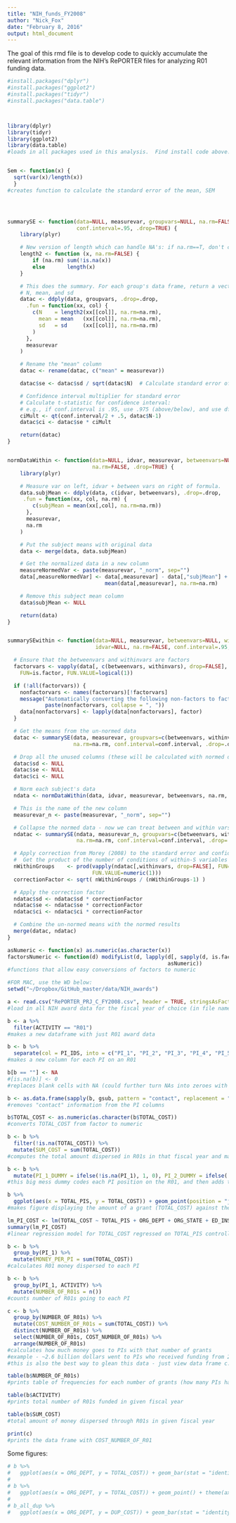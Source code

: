 ```yaml
---
title: "NIH_funds_FY2008"
author: "Nick_Fox"
date: "February 8, 2016"
output: html_document
---
```


The goal of this rmd file is to develop code to quickly accumulate the relevant information from the NIH's RePORTER files for analyzing R01 funding data.

```r
#install.packages("dplyr")
#install.packages("ggplot2")
#install.packages("tidyr")
#install.packages("data.table")



library(dplyr)
library(tidyr)
library(ggplot2)
library(data.table)
#loads in all packages used in this analysis.  Find install code above.


Sem <- function(x) {
  sqrt(var(x)/length(x))
  }
#creates function to calculate the standard error of the mean, SEM




summarySE <- function(data=NULL, measurevar, groupvars=NULL, na.rm=FALSE,
                      conf.interval=.95, .drop=TRUE) {
    library(plyr)

    # New version of length which can handle NA's: if na.rm==T, don't count them
    length2 <- function (x, na.rm=FALSE) {
        if (na.rm) sum(!is.na(x))
        else       length(x)
    }

    # This does the summary. For each group's data frame, return a vector with
    # N, mean, and sd
    datac <- ddply(data, groupvars, .drop=.drop,
      .fun = function(xx, col) {
        c(N    = length2(xx[[col]], na.rm=na.rm),
          mean = mean   (xx[[col]], na.rm=na.rm),
          sd   = sd     (xx[[col]], na.rm=na.rm)
        )
      },
      measurevar
    )

    # Rename the "mean" column    
    datac <- rename(datac, c("mean" = measurevar))

    datac$se <- datac$sd / sqrt(datac$N)  # Calculate standard error of the mean

    # Confidence interval multiplier for standard error
    # Calculate t-statistic for confidence interval: 
    # e.g., if conf.interval is .95, use .975 (above/below), and use df=N-1
    ciMult <- qt(conf.interval/2 + .5, datac$N-1)
    datac$ci <- datac$se * ciMult

    return(datac)
}


normDataWithin <- function(data=NULL, idvar, measurevar, betweenvars=NULL,
                           na.rm=FALSE, .drop=TRUE) {
    library(plyr)

    # Measure var on left, idvar + between vars on right of formula.
    data.subjMean <- ddply(data, c(idvar, betweenvars), .drop=.drop,
     .fun = function(xx, col, na.rm) {
        c(subjMean = mean(xx[,col], na.rm=na.rm))
      },
      measurevar,
      na.rm
    )

    # Put the subject means with original data
    data <- merge(data, data.subjMean)

    # Get the normalized data in a new column
    measureNormedVar <- paste(measurevar, "_norm", sep="")
    data[,measureNormedVar] <- data[,measurevar] - data[,"subjMean"] +
                               mean(data[,measurevar], na.rm=na.rm)

    # Remove this subject mean column
    data$subjMean <- NULL

    return(data)
}


summarySEwithin <- function(data=NULL, measurevar, betweenvars=NULL, withinvars=NULL,
                            idvar=NULL, na.rm=FALSE, conf.interval=.95, .drop=TRUE) {

  # Ensure that the betweenvars and withinvars are factors
  factorvars <- vapply(data[, c(betweenvars, withinvars), drop=FALSE],
    FUN=is.factor, FUN.VALUE=logical(1))

  if (!all(factorvars)) {
    nonfactorvars <- names(factorvars)[!factorvars]
    message("Automatically converting the following non-factors to factors: ",
            paste(nonfactorvars, collapse = ", "))
    data[nonfactorvars] <- lapply(data[nonfactorvars], factor)
  }

  # Get the means from the un-normed data
  datac <- summarySE(data, measurevar, groupvars=c(betweenvars, withinvars),
                     na.rm=na.rm, conf.interval=conf.interval, .drop=.drop)

  # Drop all the unused columns (these will be calculated with normed data)
  datac$sd <- NULL
  datac$se <- NULL
  datac$ci <- NULL

  # Norm each subject's data
  ndata <- normDataWithin(data, idvar, measurevar, betweenvars, na.rm, .drop=.drop)

  # This is the name of the new column
  measurevar_n <- paste(measurevar, "_norm", sep="")

  # Collapse the normed data - now we can treat between and within vars the same
  ndatac <- summarySE(ndata, measurevar_n, groupvars=c(betweenvars, withinvars),
                      na.rm=na.rm, conf.interval=conf.interval, .drop=.drop)

  # Apply correction from Morey (2008) to the standard error and confidence interval
  #  Get the product of the number of conditions of within-S variables
  nWithinGroups    <- prod(vapply(ndatac[,withinvars, drop=FALSE], FUN=nlevels,
                           FUN.VALUE=numeric(1)))
  correctionFactor <- sqrt( nWithinGroups / (nWithinGroups-1) )

  # Apply the correction factor
  ndatac$sd <- ndatac$sd * correctionFactor
  ndatac$se <- ndatac$se * correctionFactor
  ndatac$ci <- ndatac$ci * correctionFactor

  # Combine the un-normed means with the normed results
  merge(datac, ndatac)
}

asNumeric <- function(x) as.numeric(as.character(x))
factorsNumeric <- function(d) modifyList(d, lapply(d[, sapply(d, is.factor)],   
                                                   asNumeric))
#functions that allow easy conversions of factors to numeric

#FOR MAC, use the WD below:
setwd("~/Dropbox/GitHub_master/data/NIH_awards")

```

```r

a <- read.csv("RePORTER_PRJ_C_FY2008.csv", header = TRUE, stringsAsFactors = FALSE)
#load in all NIH award data for the fiscal year of choice (in file name - FYXXXX)

b <- a %>% 
  filter(ACTIVITY == "R01")
#makes a new dataframe with just R01 award data

b <- b %>% 
  separate(col = PI_IDS, into = c("PI_1", "PI_2", "PI_3", "PI_4", "PI_5", "PI_6", "PI_7", "PI_8", "PI_9", "PI_10", "PI_11"), sep = "\\;")
#makes a new column for each PI on an R01

b[b == ""] <- NA
#[is.na(b)] <- 0
#replaces blank cells with NA (could further turn NAs into zeroes with the second line)

b <- as.data.frame(sapply(b, gsub, pattern = "contact", replacement = ""), stringsAsFactors = FALSE)
#removes "contact" information from the PI columns

b$TOTAL_COST <- as.numeric(as.character(b$TOTAL_COST))
#converts TOTAL_COST from factor to numeric

b <- b %>%
  filter(!is.na(TOTAL_COST)) %>% 
  mutate(SUM_COST = sum(TOTAL_COST))
#computes the total amount dispersed in R01s in that fiscal year and makes a new column: SUM_COST

b <- b %>% 
  mutate(PI_1_DUMMY = ifelse(!is.na(PI_1), 1, 0), PI_2_DUMMY = ifelse(!is.na(PI_2), 1, 0), PI_3_DUMMY = ifelse(!is.na(PI_3), 1, 0), PI_4_DUMMY = ifelse(!is.na(PI_4), 1, 0), PI_5_DUMMY = ifelse(!is.na(PI_5), 1, 0), PI_6_DUMMY = ifelse(!is.na(PI_6), 1, 0), PI_7_DUMMY = ifelse(!is.na(PI_7), 1, 0), PI_8_DUMMY = ifelse(!is.na(PI_8), 1, 0), PI_9_DUMMY = ifelse(!is.na(PI_9), 1, 0), PI_10_DUMMY = ifelse(!is.na(PI_10), 1, 0), PI_11_DUMMY = ifelse(!is.na(PI_11), 1, 0), TOTAL_PIS = PI_1_DUMMY + PI_2_DUMMY + PI_3_DUMMY + PI_4_DUMMY + PI_5_DUMMY + PI_6_DUMMY + PI_7_DUMMY + PI_8_DUMMY + PI_9_DUMMY + PI_10_DUMMY + PI_11_DUMMY)
#this big mess dummy codes each PI position on the R01, and then adds them all up to get a total number of PIs per grant

```

```r
b %>% 
  ggplot(aes(x = TOTAL_PIS, y = TOTAL_COST)) + geom_point(position = "jitter", alpha = 0.4, size = 2.5) + stat_smooth(method = "lm", size = 2, alpha = 0.4) + ggtitle("Value of R01 funding per PI author") + theme_bw() + theme(axis.line = element_line(colour = "black"), panel.grid.major = element_blank(), panel.grid.minor = element_blank(), panel.border = element_blank(), panel.background = element_blank())
#makes figure displaying the amount of a grant (TOTAL_COST) against the number of PIs on that R01

lm_PI_COST <- lm(TOTAL_COST ~ TOTAL_PIS + ORG_DEPT + ORG_STATE + ED_INST_TYPE, data = b)
summary(lm_PI_COST)
#linear regression model for TOTAL_COST regressed on TOTAL_PIS controlling for department type, state, and institution type.
```

```r

b <- b %>% 
  group_by(PI_1) %>% 
  mutate(MONEY_PER_PI = sum(TOTAL_COST))
#calculates R01 money dispersed to each PI

b <- b %>% 
  group_by(PI_1, ACTIVITY) %>% 
  mutate(NUMBER_OF_R01s = n())
#counts number of R01s going to each PI

c <- b %>% 
  group_by(NUMBER_OF_R01s) %>% 
  mutate(COST_NUMBER_OF_R01s = sum(TOTAL_COST)) %>% 
  distinct(NUMBER_OF_R01s) %>% 
  select(NUMBER_OF_R01s, COST_NUMBER_OF_R01s) %>% 
  arrange(NUMBER_OF_R01s)
#calculates how much money goes to PIs with that number of grants
#example - ~2.6 billion dollars went to PIs who received funding from 2 R01s in FY2013
#this is also the best way to glean this data - just view data frame c.

table(b$NUMBER_OF_R01s)
#prints table of frequencies for each number of grants (how many PIs have how many grants)

table(b$ACTIVITY)
#prints total number of R01s funded in given fiscal year

table(b$SUM_COST)
#total amount of money dispersed through R01s in given fiscal year

print(c)
#prints the data frame with COST_NUMBER_OF_R01
```

Some figures:
```r
# b %>% 
#   ggplot(aes(x = ORG_DEPT, y = TOTAL_COST)) + geom_bar(stat = "identity") + theme(axis.text.x = element_text(angle = 45, hjust = 1))
# 
# b %>% 
#   ggplot(aes(x = ORG_DEPT, y = TOTAL_COST)) + geom_point() + theme(axis.text.x = element_text(angle = 45, hjust = 1))
# 
# b_all_dup %>% 
#   ggplot(aes(x = ORG_DEPT, y = DUP_COST)) + geom_bar(stat = "identity") + theme(axis.text.x = element_text(angle = 45, hjust = 1))

```
